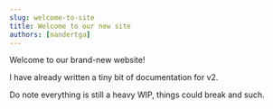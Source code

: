 ```yaml
---
slug: welcome-to-site
title: Welcome to our new site
authors: [nandertga]
---
```


Welcome to our brand-new website!

I have already written a tiny bit of documentation for v2.

Do note everything is still a heavy WIP, things could break and such.
